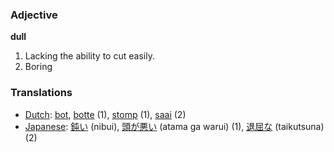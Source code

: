 === Adjective ===

'''dull'''

#Lacking the ability to cut easily.
#Boring

=== Translations ===
*[[Dutch]]: [[bot]], [[botte]] (1), [[stomp]] (1), [[saai]] (2)
*[[Japanese]]: [[鈍い]] (nibui), [[頭が悪い]] (atama ga warui) (1), [[退屈な]] (taikutsuna) (2)